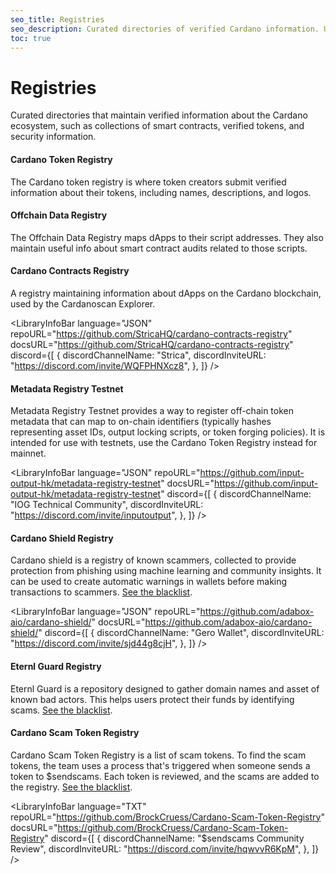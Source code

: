 ```yaml
---
seo_title: Registries
seo_description: Curated directories of verified Cardano information. Use registries of tokens, smart contracts, and security data to build a safer blockchain ecosystem.
toc: true
---
```



# Registries

Curated directories that maintain verified information about the Cardano ecosystem, such as collections of smart contracts, verified tokens, and security information.

#### Cardano Token Registry

The Cardano token registry is where token creators submit verified information about their tokens, including names, descriptions, and logos.

<LibraryInfoBar
  language="JSON"
  repoURL="https://github.com/cardano-foundation/cardano-token-registry"
  docsURL="https://github.com/cardano-foundation/cardano-token-registry/wiki"
/>

#### Offchain Data Registry

The Offchain Data Registry maps dApps to their script addresses. They also maintain useful info about smart contract audits related to those scripts.

<LibraryInfoBar
  language="JSON"
  repoURL="https://github.com/Cardano-Fans/crfa-offchain-data-registry"
  docsURL="https://github.com/Cardano-Fans/crfa-offchain-data-registry"
/>

#### Cardano Contracts Registry

A registry maintaining information about dApps on the Cardano blockchain, used by the Cardanoscan Explorer.

<LibraryInfoBar
  language="JSON"
  repoURL="https://github.com/StricaHQ/cardano-contracts-registry"
  docsURL="https://github.com/StricaHQ/cardano-contracts-registry"
  discord={[
    {
      discordChannelName: "Strica",
      discordInviteURL: "https://discord.com/invite/WQFPHNXcz8",
    },
  ]}
/>

#### Metadata Registry Testnet

Metadata Registry Testnet provides a way to register off-chain token metadata that can map to on-chain identifiers (typically hashes representing asset IDs, output locking scripts, or token forging policies). It is intended for use with testnets, use the Cardano Token Registry instead for mainnet.

<LibraryInfoBar
  language="JSON"
  repoURL="https://github.com/input-output-hk/metadata-registry-testnet"
  docsURL="https://github.com/input-output-hk/metadata-registry-testnet"
  discord={[
    {
      discordChannelName: "IOG Technical Community",
      discordInviteURL: "https://discord.com/invite/inputoutput",
    },
  ]}
/>

#### Cardano Shield Registry

Cardano shield is a registry of known scammers, collected to provide protection from phishing using machine learning and community insights. It can be used to create automatic warnings in wallets before making transactions to scammers. [See the blacklist](https://github.com/adabox-aio/cardano-shield/blob/main/config/blacklist.json).

<LibraryInfoBar
  language="JSON"
  repoURL="https://github.com/adabox-aio/cardano-shield/"
  docsURL="https://github.com/adabox-aio/cardano-shield/"
  discord={[
    {
      discordChannelName: "Gero Wallet",
      discordInviteURL: "https://discord.com/invite/sjd44g8cjH",
    },
  ]}
/>

#### Eternl Guard Registry

Eternl Guard is a repository designed to gather domain names and asset of known bad actors. This helps users protect their funds by identifying scams. [See the blacklist](https://github.com/Tastenkunst/eternl-guard/tree/main/src/entries).

<LibraryInfoBar
  language="JSON"
  repoURL="https://github.com/Tastenkunst/eternl-guard"
  docsURL="https://github.com/Tastenkunst/eternl-guard"
/>

#### Cardano Scam Token Registry

Cardano Scam Token Registry is a list of scam tokens. To find the scam tokens, the team uses a process that's triggered when someone sends a token to $sendscams. Each token is reviewed, and the scams are added to the registry. [See the blacklist](https://github.com/BrockCruess/Cardano-Scam-Token-Registry/blob/main/scam-token-list).

<LibraryInfoBar
  language="TXT"
  repoURL="https://github.com/BrockCruess/Cardano-Scam-Token-Registry"
  docsURL="https://github.com/BrockCruess/Cardano-Scam-Token-Registry"
  discord={[
    {
      discordChannelName: "$sendscams Community Review",
      discordInviteURL: "https://discord.com/invite/hqwvvR6KpM",
    },
  ]}
/>
